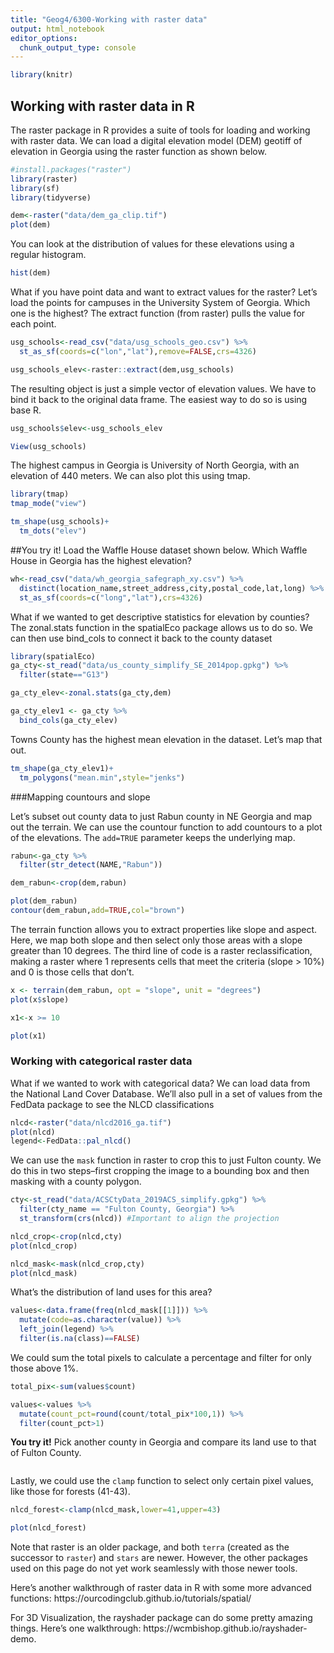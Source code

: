 ```yaml
---
title: "Geog4/6300-Working with raster data"
output: html_notebook
editor_options: 
  chunk_output_type: console
---
```


```r
library(knitr)
```

## Working with raster data in R

The raster package in R provides a suite of tools for loading and working with raster data. We can load a digital elevation model (DEM) geotiff of elevation in Georgia using the raster function as shown below.

```r
#install.packages("raster")
library(raster)
library(sf)
library(tidyverse)

dem<-raster("data/dem_ga_clip.tif")
plot(dem)
```

You can look at the distribution of values for these elevations using a regular histogram.

```r
hist(dem)
```

What if you have point data and want to extract values for the raster? Let's load the points for campuses in the University System of Georgia. Which one is the highest? The extract function (from raster) pulls the value for each point.

```r
usg_schools<-read_csv("data/usg_schools_geo.csv") %>%
  st_as_sf(coords=c("lon","lat"),remove=FALSE,crs=4326)

usg_schools_elev<-raster::extract(dem,usg_schools)
```

The resulting object is just a simple vector of elevation values. We have to bind it back to the original data frame. The easiest way to do so is using base R.

```r
usg_schools$elev<-usg_schools_elev

View(usg_schools)
```

The highest campus in Georgia is University of North Georgia, with an elevation of 440 meters. We can also plot this using tmap.

```r
library(tmap)
tmap_mode("view")

tm_shape(usg_schools)+
  tm_dots("elev")
```

##You try it!
Load the Waffle House dataset shown below. Which Waffle House in Georgia has the highest elevation?

```r
wh<-read_csv("data/wh_georgia_safegraph_xy.csv") %>%
  distinct(location_name,street_address,city,postal_code,lat,long) %>%
  st_as_sf(coords=c("long","lat"),crs=4326)


```


What if we wanted to get descriptive statistics for elevation by counties? The zonal.stats function in the spatialEco package allows us to do so. We can then use bind_cols to connect it back to the county dataset

```r
library(spatialEco)
ga_cty<-st_read("data/us_county_simplify_SE_2014pop.gpkg") %>%
  filter(state=="G13")

ga_cty_elev<-zonal.stats(ga_cty,dem)

ga_cty_elev1 <- ga_cty %>%
  bind_cols(ga_cty_elev)
```
 
Towns County has the highest mean elevation in the dataset. Let's map that out.

```r
tm_shape(ga_cty_elev1)+
  tm_polygons("mean.min",style="jenks")
```

###Mapping countours and slope

Let's subset out county data to just Rabun county in NE Georgia and map out the terrain. We can use the countour function to add countours to a plot of the elevations. The `add=TRUE` parameter keeps the underlying map.

```r
rabun<-ga_cty %>%
  filter(str_detect(NAME,"Rabun"))

dem_rabun<-crop(dem,rabun)

plot(dem_rabun)
contour(dem_rabun,add=TRUE,col="brown")
```

The terrain function allows you to extract properties like slope and aspect. Here, we map both slope and then select only those areas with a slope greater than 10 degrees. The third line of code is a raster reclassification, making a raster where 1 represents cells that meet the criteria (slope > 10%) and 0 is those cells that don't.

```r
x <- terrain(dem_rabun, opt = "slope", unit = "degrees")
plot(x$slope)

x1<-x >= 10

plot(x1)
```

### Working with categorical raster data

What if we wanted to work with categorical data? We can load data from the National Land Cover Database. We'll also pull in a set of values from the FedData package to see the NLCD classifications

```r
nlcd<-raster("data/nlcd2016_ga.tif")
plot(nlcd)
legend<-FedData::pal_nlcd()
```

We can use the `mask` function in raster to crop this to just Fulton county. We do this in two steps--first cropping the image to a bounding box and then masking with a county polygon.

```r
cty<-st_read("data/ACSCtyData_2019ACS_simplify.gpkg") %>%
  filter(cty_name == "Fulton County, Georgia") %>%
  st_transform(crs(nlcd)) #Important to align the projection

nlcd_crop<-crop(nlcd,cty)
plot(nlcd_crop)

nlcd_mask<-mask(nlcd_crop,cty)
plot(nlcd_mask)
```


What's the distribution of land uses for this area?

```r
values<-data.frame(freq(nlcd_mask[[1]])) %>%
  mutate(code=as.character(value)) %>%
  left_join(legend) %>%
  filter(is.na(class)==FALSE)
```

We could sum the total pixels to calculate a percentage and filter for only those above 1%.

```r
total_pix<-sum(values$count)

values<-values %>%
  mutate(count_pct=round(count/total_pix*100,1)) %>%
  filter(count_pct>1)
```

**You try it!**
Pick another county in Georgia and compare its land use to that of Fulton County.

```r

```

Lastly, we could use the `clamp` function to select only certain pixel values, like those for forests (41-43).

```r
nlcd_forest<-clamp(nlcd_mask,lower=41,upper=43)

plot(nlcd_forest)
```

Note that raster is an older package, and both `terra` (created as the successor to `raster`) and `stars` are newer. However, the other packages used on this page do not yet work seamlessly with those newer tools. 

Here's another walkthrough of raster data in R with some more advanced functions:
https://ourcodingclub.github.io/tutorials/spatial/

For 3D Visualization, the rayshader package can do some pretty amazing things. Here's one walkthrough: https://wcmbishop.github.io/rayshader-demo.